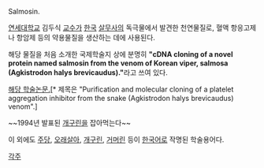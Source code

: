 Salmosin.

[[연세대학교]] 김두식 [[교수]]가 [[한국]] [[살무사]]의 독극물에서 발견한 천연물질로, 혈액 항응고제나 항암제 등의 약용물질을 생산하는 데에 사용된다.

해당 물질을 처음 소개한 국제학술지 상에 분명히 '''"cDNA cloning of a novel protein named salmosin from the venom of Korean viper, salmosa (Agkistrodon halys brevicaudus)."'''라고 쓰여 있다.

[http://www.sciencedirect.com/science?_ob=ArticleURL&_udi=B6T1C-3V7J85H-3&_user=250225&_coverDate=07%2F15%2F1998&_rdoc=1&_fmt=high&_orig=search&_sort=d&_docanchor=&view=c&_acct=C000014918&_version=1&_urlVersion=0&_userid=250225&md5=d9039f07296642cd79d433ff2bc97bcc 해당 학술논문.][* 제목은 "Purification and molecular cloning of a platelet aggregation inhibitor from the snake (Agkistrodon halys brevicaudus) venom".]

~~1994년 발표된 [[개구린]]을 잡아먹는다~~

이 외에도 [[주당]], [[오래살아]], [[개구린]], [[거머린]] 등이 [[한국어]]로 작명된 학술용어다.

[[각주]]
